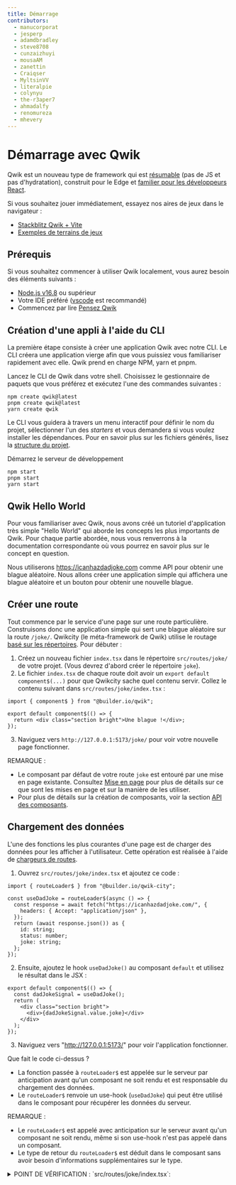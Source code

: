 ```yaml
---
title: Démarrage
contributors:
  - manucorporat
  - jesperp
  - adamdbradley
  - steve8708
  - cunzaizhuyi
  - mousaAM
  - zanettin
  - Craiqser
  - MyltsinVV
  - literalpie
  - colynyu
  - the-r3aper7
  - ahmadalfy
  - renomureza
  - mhevery
---
```


# Démarrage avec Qwik

Qwik est un nouveau type de framework qui est [résumable](../concepts/resumable/index.mdx) (pas de JS et pas d'hydratation), construit pour le Edge et [familier pour les développeurs React](../cheat/qwik-react/index.mdx).

Si vous souhaitez jouer immédiatement, essayez nos aires de jeux dans le navigateur :
- [Stackblitz Qwik + Vite](https://qwik.new)
- [Exemples de terrains de jeux](/examples/reactivity/counter/)

## Prérequis

Si vous souhaitez commencer à utiliser Qwik localement, vous aurez besoin des éléments suivants :

- [Node.js v16.8](https://nodejs.org/en/download/) ou supérieur
- Votre IDE préféré ([vscode](https://code.visualstudio.com/) est recommandé)
- Commencez par lire [Pensez Qwik](../think-qwik/index.mdx)

## Création d'une appli à l'aide du CLI

La première étape consiste à créer une application Qwik avec notre CLI. Le CLI créera une application vierge afin que vous puissiez vous familiariser rapidement avec elle. Qwik prend en charge NPM, yarn et pnpm.

Lancez le CLI de Qwik dans votre shell. Choisissez le gestionnaire de paquets que vous préférez et exécutez l'une des commandes suivantes :

```shell
npm create qwik@latest
pnpm create qwik@latest
yarn create qwik
```

Le CLI vous guidera à travers un menu interactif pour définir le nom du projet, sélectionner l'un des _starters_ et vous demandera si vous voulez installer les dépendances. Pour en savoir plus sur les fichiers générés, lisez la [structure du projet](/docs/projet-structure/).

Démarrez le serveur de développement

```shell
npm start
pnpm start
yarn start
```

## Qwik Hello World

Pour vous familiariser avec Qwik, nous avons créé un tutoriel d'application très simple "Hello World" qui aborde les concepts les plus importants de Qwik. Pour chaque partie abordée, nous vous renverrons à la documentation correspondante où vous pourrez en savoir plus sur le concept en question.

Nous utiliserons https://icanhazdadjoke.com comme API pour obtenir une blague aléatoire. Nous allons créer une application simple qui affichera une blague aléatoire et un bouton pour obtenir une nouvelle blague.


## Créer une route

Tout commence par le service d'une page sur une route particulière. Construisons donc une application simple qui sert une blague aléatoire sur la route `/joke/`. Qwikcity (le méta-framework de Qwik) utilise le routage [basé sur les répertoires](/docs/routing/). Pour débuter :

1. Créez un nouveau fichier `index.tsx` dans le répertoire `src/routes/joke/` de votre projet. (Vous devrez d'abord créer le répertoire `joke`).
2. Le fichier `index.tsx` de chaque route doit avoir un `export default component$(...)` pour que Qwikcity sache quel contenu servir. Collez le contenu suivant dans `src/routes/joke/index.tsx` :
  ```tsx
  import { component$ } from "@builder.io/qwik";

  export default component$(() => {
    return <div class="section bright">Une blague !</div>;
  });
  ```
3. Naviguez vers `http://127.0.0.1:5173/joke/` pour voir votre nouvelle page fonctionner.

REMARQUE :
- Le composant par défaut de votre route `joke` est entouré par une mise en page existante. Consultez [Mise en page](/docs/layout/) pour plus de détails sur ce que sont les mises en page et sur la manière de les utiliser.
- Pour plus de détails sur la création de composants, voir la section [API des composants](/docs/(qwik)/composants/overview/).


## Chargement des données

L'une des fonctions les plus courantes d'une page est de charger des données pour les afficher à l'utilisateur. Cette opération est réalisée à l'aide de [chargeurs de routes](/docs/route-loader/).

1. Ouvrez `src/routes/joke/index.tsx` et ajoutez ce code :
  ```tsx
  import { routeLoader$ } from "@builder.io/qwik-city";

  const useDadJoke = routeLoader$(async () => {
    const response = await fetch("https://icanhazdadjoke.com/", {
      headers: { Accept: "application/json" },
    });
    return (await response.json()) as {
      id: string;
      status: number;
      joke: string;
    };
  });
  ```
2. Ensuite, ajoutez le hook `useDadJoke()` au composant `default` et utilisez le résultat dans le JSX :
  ```tsx
  export default component$(() => {
    const dadJokeSignal = useDadJoke();
    return (
      <div class="section bright">
        <div>{dadJokeSignal.value.joke}</div>
      </div>
    );
  });
  ```
3. Naviguez vers "http://127.0.0.1:5173/" pour voir l'application fonctionner.

Que fait le code ci-dessus ?
- La fonction passée à `routeLoader$` est appelée sur le serveur par anticipation avant qu'un composant ne soit rendu et est responsable du chargement des données.
- Le `routeLoader$` renvoie un use-hook (`useDadJoke`) qui peut être utilisé dans le composant pour récupérer les données du serveur.

REMARQUE :
- Le `routeLoader$` est appelé avec anticipation sur le serveur avant qu'un composant ne soit rendu, même si son use-hook n'est pas appelé dans un composant.
- Le type de retour du `routeLoader$` est déduit dans le composant sans avoir besoin d'informations supplémentaires sur le type.

<details>
  <summary>POINT DE VÉRIFICATION : `src/routes/joke/index.tsx`:</summary>
```tsx
import { component$ } from "@builder.io/qwik";
import { routeLoader$ } from "@builder.io/qwik-city";

const useDadJoke = routeLoader$(async () => {
  const response = await fetch("https://icanhazdadjoke.com/", {
    headers: { Accept: "application/json" },
  });
  return (await response.json()) as {
    id: string;
    status: number;
    joke: string;
  };
});

export default component$(() => {
  const dadJokeSignal = useDadJoke();
  return (
    <div class="section bright">
      <div>{dadJokeSignal.value.joke}</div>
    </div>
  );
});
```
</details>


## Envoi de données au serveur

Précédemment, nous avons utilisé `routeLoader$` pour envoyer des données du serveur au client. Nous utilisons [`routeAction$`](/docs/action/) pour poster (envoyer) des données du client vers le serveur.

REMARQUE : `routeAction$` est le meilleur moyen d'envoyer des données au serveur car il utilise l'API du formulaire natif du navigateur qui fonctionne même si JavaScript est désactivé.

Pour déclarer une action :

1. Ouvrez `src/routes/joke/index.tsx` et ajoutez ce code :
  ```tsx
  import {routeAction$, Form} from "@builder.io/qwik-city";

  const useJokeVoteAction = routeAction$((props) => {
    // Laissons au lecteur le soin de mettre cela en œuvre.
    console.log("VOTE", props);
  });
  ```

2. Mettez à jour le `export default` du composant pour qu'il utilise le hook `useJokeVoteAction`. Pour ce faire, ajoutez l'élément `<Form>`.

  ```tsx
  export default component$(() => {
    const dadJokeSignal = useDadJoke();
    const favoriteJokeAction = useJokeVoteAction();
    return (
      <div class="section bright">
        <div>{dadJokeSignal.value.joke}</div>
        <Form action={favoriteJokeAction}>
          <input type="hidden" name="jokeID" value={dadJokeSignal.value.id} />
          <button name="vote" value="up">
            👍
          </button>
          <button name="vote" value="down">
            👎
          </button>
        </Form>
      </div>
    );
  });
  ```
3. Navigate to `http://127.0.0.1:5173/` to see the application running.

Que fait le code ci-dessus ?
- `routeAction$` est utilisé pour recevoir des données.
- La fonction passée à `routeAction$` est appelée sur le serveur à chaque fois que le formulaire est posté.
  - La `routeAction$` renvoie un use-hook (`useJokeVoteAction`) qui peut être utilisé dans le composant postant les données du formulaire.
- `Form` est un composant de commodité qui enveloppe l'élément natif `<form>` du navigateur.

À noter :
- Pour la validation, consultez la [validation de zod](/docs/action/#validation-de-zod).
  - La `routeAction$` fonctionne même si JavaScript est désactivé.
- Si JavaScript est activé, le composant `Form` empêchera le navigateur d'afficher le formulaire et affichera à la place les données en utilisant JavaScript et émulera le comportement natif du navigateur sans un rafraîchissement complet.

<details>
  <summary>POINT DE VÉRIFICATION : `src/routes/joke/index.tsx`:</summary>
```tsx
import { component$ } from "@builder.io/qwik";
import {
  routeLoader$,
  Form,
  routeAction$,
  server$,
} from "@builder.io/qwik-city";
const useDadJoke = routeLoader$(async () => {
  const response = await fetch("https://icanhazdadjoke.com/", {
    headers: { Accept: "application/json" },
  });
  return (await response.json()) as {
    id: string;
    status: number;
    joke: string;
  };
});
const useJokeVoteAction = routeAction$((props) => {
  console.log("VOTE", props);
});
export default component$(() => {
  const dadJokeSignal = useDadJoke();
  const favoriteJokeAction = useJokeVoteAction();
  return (
    <div class="section bright">
      <div>
        {dadJokeSignal.value.joke}
      </div>
      <Form action={favoriteJokeAction}>
        <input type="hidden" name="jokeID" value={dadJokeSignal.value.id} />
        <button name="vote" value="up">
          👍
        </button>
        <button name="vote" value="down">
          👎
        </button>
      </Form>
    </div>
  );
});
```
</details>

## Modification de l'État

Garder une trace de l'état et mettre à jour l'interface utilisateur est au coeur de ce que font les applications. Qwik fournit un hook `useSignal` pour garder une trace de l'état de l'application. Pour en savoir plus, voir [gestion de l'état](/docs/components/state/).

Pour déclarer l'état :
1. Déclarer l'état du composant en utilisant `useSignal()`.
   ```tsx
    const isFavoriteSignal = useSignal(false);
   ```
2. Ajoutez un bouton au composant qui modifiera l'état.
   ```tsx
   <button onClick={() => isFavoriteSignal.value = !isFavoriteSignal.value}>
     {isFavoriteSignal.value ? "❤️" : "🤍"}
   </button>
   ```

REMARQUE : 
- En cliquant sur le bouton, l'état est mis à jour et l'interface utilisateur est actualisée.

<details>
  <summary>POINT DE VÉRIFICATION : `src/routes/joke/index.tsx`:</summary>
```tsx
import { component$, useSignal } from "@builder.io/qwik";
import {
  routeLoader$,
  Form,
  routeAction$,
  server$,
} from "@builder.io/qwik-city";
const useDadJoke = routeLoader$(async () => {
  const response = await fetch("https://icanhazdadjoke.com/", {
    headers: { Accept: "application/json" },
  });
  return (await response.json()) as {
    id: string;
    status: number;
    joke: string;
  };
});
const useJokeVoteAction = routeAction$((props) => {
  console.log("VOTE", props);
});
export default component$(() => {
  const isFavoriteSignal = useSignal(false);
  const dadJokeSignal = useDadJoke();
  const favoriteJokeAction = useJokeVoteAction();
  return (
    <div class="section bright">
      <div>{dadJokeSignal.value.joke}</div>
      <Form action={favoriteJokeAction}>
        <input type="hidden" name="jokeID" value={dadJokeSignal.value.id} />
        <button name="vote" value="up">
          👍
        </button>
        <button name="vote" value="down">
          👎
        </button>
      </Form>
      <button
        onClick$={() => (isFavoriteSignal.value = !isFavoriteSignal.value)}
      >
        {isFavoriteSignal.value ? "❤️" : "🤍"}
      </button>
    </div>
  );
});
```
</details>

## Tâches et appel au code du serveur

Dans Qwik, une [tâche](/docs/components/lifecycle/#utilisez-usetask-lorsque-vous-avez-besoin-de) est un travail qui doit être effectué lorsqu'un état change (similaire à un « effect » dans d'autres frameworks). Dans cet exemple, nous utiliserons la tâche pour appeler du code sur le serveur.

1. Créez une nouvelle tâche qui traque l'état `isFavoriteSignal` :
   ```tsx
    useTask$(({ track }) => {
    });
   ```
2. Ajouter un appel à `track` pour ré-exécuter la tâche sur le changement d'état de `isFavoriteSignal` :
   ```tsx
    useTask$(({ track }) => {
      track(isFavoriteSignal);
    });
   ```
3. Ajoutez le traitement que vous souhaitez exécuter lors d'un changement d'état :
   ```tsx
    useTask$(({ track }) => {
      track(isFavoriteSignal);
      console.log("FAVORITE (isomorphic)", isFavoriteSignal.value);
    });
   ```
4. Si vous voulez que le traitement se fasse uniquement sur le serveur, mettez-le dans `server$()`
   ```tsx
   useTask$(({ track }) => {
     track(isFavoriteSignal);
     console.log("FAVORITE (isomorphic)", isFavoriteSignal.value);
     server$(() => {
      console.log("FAVORITE (server)", isFavoriteSignal.value);
     })();
   });
   ```

REMARQUE :
- Notez que le corps de `useTask$` est exécuté à la fois sur le serveur et sur le client (isomorphique).
- Sur le serveur SSR, `FAVORITE (isomorphic) false` et `FAVORITE (server) false` sont affichés.
- Lorsque l'utilisateur interagit avec favorite, le client affiche `FAVORITE (isomorphic) true` et le serveur imprime `FAVORITE (server) false`.

<details>
  <summary>POINT DE VÉRIFICATION : `src/routes/joke/index.tsx`:</summary>
```tsx
import { component$, useSignal, useTask$ } from "@builder.io/qwik";
import {
  routeLoader$,
  Form,
  routeAction$,
  server$,
} from "@builder.io/qwik-city";
const useDadJoke = routeLoader$(async () => {
  const response = await fetch("https://icanhazdadjoke.com/", {
    headers: { Accept: "application/json" },
  });
  return (await response.json()) as {
    id: string;
    status: number;
    joke: string;
  };
});
const useJokeVoteAction = routeAction$((props) => {
  console.log("VOTE", props);
});
export default component$(() => {
  const isFavoriteSignal = useSignal(false);
  const dadJokeSignal = useDadJoke();
  const favoriteJokeAction = useJokeVoteAction();
  useTask$(({ track }) => {
    track(isFavoriteSignal);
    console.log("FAVORITE (isomorphic)", isFavoriteSignal.value);
    server$(() => {
      console.log("FAVORITE (server)", isFavoriteSignal.value);
    })();
  });
  return (
    <div class="section bright">
      <div>{dadJokeSignal.value.joke}</div>
      <Form action={favoriteJokeAction}>
        <input type="hidden" name="jokeID" value={dadJokeSignal.value.id} />
        <button name="vote" value="up">
          👍
        </button>
        <button name="vote" value="down">
          👎
        </button>
      </Form>
      <button
        onClick$={() => (isFavoriteSignal.value = !isFavoriteSignal.value)}
      >
        {isFavoriteSignal.value ? "❤️" : "🤍"}
      </button>
    </div>
  );
});
```
</details>

## Style

Le style est une partie importante de toute application. Qwik fournit un moyen d'associer et de délimiter les styles avec votre composant.

Pour ajouter des styles :
1. Créer un nouveau fichier `src/routes/joke/index.css` :
   ```css
   div {
     font-weight: bold;
   }
 
   form {
     float: right;
   }
   ```
2. Importez les styles dans `src/routes/joke/index.tsx` :
   ```tsx
   import STYLES from "./index.css?inline";
   ```
3. Indiquez au composant de charger les styles :
   ```tsx
   useStylesScoped$(STYLES);
   ```

REMARQUE :
- Le paramètre de requête `?inline` indique à Vite d'intégrer les styles dans le composant.
- L'appel `useStylesScoped$` indique à Qwik d'associer les styles au composant uniquement (portée).
- Les styles ne sont chargés que s'ils ne sont pas déjà intégrés dans le cadre du SSR et uniquement pour le premier composant.


<details>
  <summary>POINT DE VÉRIFICATION : `src/routes/joke/index.css`:</summary>
```css
div {
  font-weight: bold;
}
form {
  float: right;
}
```
</details>
<details>
  <summary>POINT DE VÉRIFICATION : `src/routes/joke/index.tsx`:</summary>
```tsx
import {
  component$,
  useSignal,
  useStylesScoped$,
  useTask$,
} from "@builder.io/qwik";
import {
  routeLoader$,
  Form,
  routeAction$,
  server$,
} from "@builder.io/qwik-city";
import STYLES from "./index.css?inline";
const useDadJoke = routeLoader$(async () => {
  const response = await fetch("https://icanhazdadjoke.com/", {
    headers: { Accept: "application/json" },
  });
  return (await response.json()) as {
    id: string;
    status: number;
    joke: string;
  };
});
const useJokeVoteAction = routeAction$((props) => {
  console.log("VOTE", props);
});
export default component$(() => {
  useStylesScoped$(STYLES);
  const isFavoriteSignal = useSignal(false);
  const dadJokeSignal = useDadJoke();
  const favoriteJokeAction = useJokeVoteAction();
  useTask$(({ track }) => {
    track(isFavoriteSignal);
    console.log("FAVORITE (isomorphic)", isFavoriteSignal.value);
    server$(() => {
      console.log("FAVORITE (server)", isFavoriteSignal.value);
    })();
  });
  return (
    <div class="section bright">
      <div>{dadJokeSignal.value.joke}</div>
      <Form action={favoriteJokeAction}>
        <input type="hidden" name="jokeID" value={dadJokeSignal.value.id} />
        <button name="vote" value="up">
          👍
        </button>
        <button name="vote" value="down">
          👎
        </button>
      </Form>
      <button
        onClick$={() => (isFavoriteSignal.value = !isFavoriteSignal.value)}
      >
        {isFavoriteSignal.value ? "❤️" : "🤍"}
      </button>
    </div>
  );
});
```
</details>

## Prévisualisation

Nous avons construit une application très simple qui vous a donné un aperçu des concepts clés de Qwik et de l'API. L'application fonctionne en mode dev, qui utilise le hot-module-reloading (HMR) pour mettre à jour continuellement l'application tout en changeant le code.

En mode développement :
- Chaque fichier est chargé individuellement, ce qui peut provoquer des cascades dans l'onglet réseau.
- Il n'y a pas de chargement spéculatif des bundles, il peut donc y avoir un délai lors de la première interaction.

Créons une version de production pour voir comment l'application sera livrée à l'utilisateur et comment le problème ci-dessus est résolu.

Pour créer une version de prévisualisation :
1. Exécutez `npm run preview` pour créer une version de production.

REMARQUE :
- Votre application devrait avoir une version de production et fonctionner sur un port différent.
- Si vous interagissez avec l'application maintenant, l'onglet réseau des outils de développement devrait montrer que les bundles sont instantanément livrés depuis le [cache du ServiceWorker](/docs/advanced/speculative-module-fetching/). 

## Bilan

Félicitations ! Vous avez réussi à débuter. Cette vue d'ensemble est intentionnellement courte pour vous familiariser avec les différentes parties de Qwik. Nous vous recommandons de vous plonger dans les concepts ci-dessus pour en savoir plus. Voici quelques points clés à retenir :

- [Structure du projet](/docs/project-structure/)
- Routage [Basé sur les répertoires](/docs/routing/)
- [Composant](/docs/(qwik)/components/overview/)
- [Chargeurs de route](/docs/route-loader/)
- [Actions de formulaire](/docs/action/) (et [validation de zod](/docs/action/#validation-de-zod))
- [gestion de l'état](/docs/components/state/)
- [tâches](/docs/components/lifecycle/#use-usetask-when-you-need-to)
- [Cache du ServiceWorker](/docs/advanced/speculative-module-fetching/)
